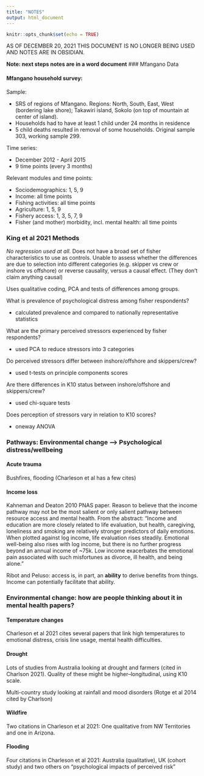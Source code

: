 ```yaml
---
title: "NOTES"
output: html_document
---
```


```r
knitr::opts_chunk$set(echo = TRUE)
```

AS OF DECEMBER 20, 2021 THIS DOCUMENT IS NO LONGER BEING USED AND NOTES ARE IN OBSIDIAN.

**Note: next steps notes are in a word document**
### Mfangano Data

#### Mfangano household survey:  

Sample:

* SRS of regions of Mfangano. Regions: North, South, East, West (bordering lake shore); Takawiri island, Sokolo (on top of mountain at center of island).  
* Households had to have at least 1 child under 24 months in residence
* 5 child deaths resulted in removal of some households. Original sample 303, working sample 299.

Time series:

* December 2012 - April 2015
* 9 time points (every 3 months)

Relevant modules and time points:

* Sociodemographics: 1, 5, 9
* Income: all time points
* Fishing activities: all time points
* Agriculture: 1, 5, 9
* Fishery access: 1, 3, 5, 7, 9
* Fisher (and mother) morbidity, incl. mental health: all time points


### King et al 2021 Methods

*No regression used at all.* Does not have a broad set of fisher characteristics to use as controls. Unable to assess whether the differences are due to selection into different categories (e.g. skipper vs crew or inshore vs offshore) or reverse causality, versus a causal effect. (They don't claim anything causal)

Uses qualitative coding, PCA and tests of differences among groups. 

What is prevalence of psychological distress among fisher respondents?

* calculated prevalence and compared to nationally representative statistics

What are the primary perceived stressors experienced by fisher respondents?

* used PCA to reduce stressors into 3 categories

Do perceived stressors differ between inshore/offshore and skippers/crew?

* used t-tests on principle components scores

Are there differences in K10 status between inshore/offshore and skippers/crew? 

* used chi-square tests

Does perception of stressors vary in relation to K10 scores? 

* oneway ANOVA


### Pathways: Environmental change --> Psychological distress/wellbeing

#### Acute trauma

Bushfires, flooding (Charleson et al has a few cites)

#### Income loss

Kahneman and Deaton 2010 PNAS paper. Reason to believe that the income pathway may not be the most salient or only salient pathway between resource access and mental health. From the abstract: "Income and education are more closely related to life evaluation, but health, caregiving, loneliness and smoking are relatively stronger predictors of daily emotions. When plotted against log income, life evaluation rises steadily. Emotional well-being also rises with log income, but there is no further progress beyond an annual income of ~75k. Low income exacerbates the emotional pain associated with such misfortunes as divorce, ill health, and being alone."

Ribot and Peluso: access is, in part, an **ability** to derive benefits from things. Income can potentially facilitate that ability.

### Environmental change: how are people thinking about it in mental health papers? 

#### Temperature changes

Charleson et al 2021 cites several papers that link high temperatures to emotional distress, crisis line usage, mental health difficulties. 

#### Drought

Lots of studies from Australia looking at drought and farmers (cited in Charlson 2021). Quality of these might be higher--longitudinal, using K10 scale.

Multi-country study looking at rainfall and mood disorders (Rotge et al 2014 cited by Charlson)

#### Wildfire

Two citations in Charleson et al 2021: One qualitative from NW Territories and one in Arizona.

#### Flooding

Four citations in Charleson et al 2021: Australia (qualitative), UK (cohort study) and two others on "psychological impacts of perceived risk"


